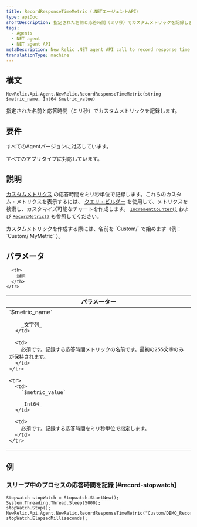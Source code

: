 ```yaml
---
title: RecordResponseTimeMetric（.NETエージェントAPI）
type: apiDoc
shortDescription: 指定された名前と応答時間（ミリ秒）でカスタムメトリックを記録します。
tags:
  - Agents
  - NET agent
  - NET agent API
metaDescription: New Relic .NET agent API call to record response time as custom metric timeslice data.
translationType: machine
---
```


## 構文

```
NewRelic.Api.Agent.NewRelic.RecordResponseTimeMetric(string $metric_name, Int64 $metric_value)
```

指定された名前と応答時間（ミリ秒）でカスタムメトリックを記録します。

## 要件

すべてのAgentバージョンに対応しています。

すべてのアプリタイプに対応しています。

## 説明

[カスタムメトリクス](/docs/agents/manage-apm-agents/agent-metrics/custom-metrics) の応答時間をミリ秒単位で記録します。これらのカスタム・メトリクスを表示するには、 [クエリ・ビルダー](/docs/query-your-data/explore-query-data/query-builder/use-advanced-nrql-mode-specify-data) を使用して、メトリクスを検索し、カスタマイズ可能なチャートを作成します。 [`IncrementCounter()`](/docs/agents/net-agent/net-agent-api/incrementcounter-net-agent) および [`RecordMetric()`](/docs/agents/net-agent/net-agent-api/recordmetric-net-agent) も参照してください。

<Callout variant="important">
  カスタムメトリックを作成する際には、名前を `Custom/` で始めます（例： `Custom/ MyMetric` ）。
</Callout>

## パラメータ

<table>
  <thead>
    <tr>
      <th width="25%">
        パラメーター
      </th>

      <th>
        説明
      </th>
    </tr>
  </thead>

  <tbody>
    <tr>
      <td>
        `$metric_name`

        _文字列_
      </td>

      <td>
        必須です。記録する応答時間メトリックの名前です。最初の255文字のみが保持されます。
      </td>
    </tr>

    <tr>
      <td>
        `$metric_value`

        _Int64_
      </td>

      <td>
        必須です。記録する応答時間をミリ秒単位で指定します。
      </td>
    </tr>
  </tbody>
</table>

## 例

### スリープ中のプロセスの応答時間を記録 [#record-stopwatch]

```
Stopwatch stopWatch = Stopwatch.StartNew();
System.Threading.Thread.Sleep(5000);
stopWatch.Stop();
NewRelic.Api.Agent.NewRelic.RecordResponseTimeMetric("Custom/DEMO_Record_Response_Time_Metric", stopWatch.ElapsedMilliseconds);
```
